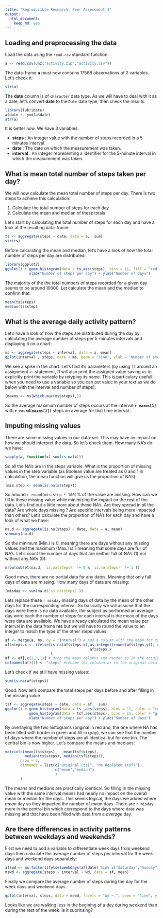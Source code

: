 ---
title: "Reproducible Research: Peer Assessment 1"
output: 
  html_document:
    keep_md: yes
---


## Loading and preprocessing the data
Load the data using the `read.csv` standard function:
```{r}
a <- read.csv(unz("activity.zip","activity.csv"))
```
The data-frame **a** must now contains 17568 observations of 3 variables. Let's check it:
```{r}
str(a)
```
The **date** column is of `character` data type. As we will have to deal with it as a date, let's convert **date** to the `Date` data type, then check the results: 
```{r}
library(lubridate)
a$date <- ymd(a$date)
str(a)
```
It is better now. We have 3 variables:

*  **steps** : An integer value with the number of steps recorded in a 5 minutes interval.
*  **date** : The date on which the measurement was taken.
*  **interval** : An integer representing a identifier for the 5-minute interval in which the measurement was taken.

## What is mean total number of steps taken per day?
We will now calculate the mean total number of steps per day. There is two steps to achieve this calculation:

1. Calculate the total number of steps for each day
2. Calculate the mean and median of these totals

Let's start by calculating the total number of steps for each day and have a look at the resulting data-frame :
```{r}
ts <- aggregate(steps ~ date, data = a,  sum)
str(ts)
```
Before calculating the mean and median, let's have a look of how the total number of steps per day are distributed:  
```{r NumberOfStepsPerDayHistogram}
library(ggplot2)
ggplot() + geom_histogram(data = ts,aes(steps), bins = 11, fill = "red", color = "red", alpha = 0.5) +
           xlab("Number of steps per day") + ylab("Number of days")
```
  
The majority of the the total numbers of steps recorded for a given day seems to be around 10000. Let calculate the mean and the median to confirm that:
```{r}
mean(ts$steps)
median(ts$step)
```

## What is the average daily activity pattern?
Let's have a look of how the steps are distributed during the day by calculating the average number of steps per 5-minutes intervals and displaying it on a chart:
```{r DailyActivityPattern}
ms <- aggregate(steps ~ interval, data = a, mean)
qplot(interval , steps, data = ms, geom = "line", ylab = "Number of steps")
```

We see a spike in the chart. Let's find it's parameters (by using `()` around an assignment `<-` statement, R will also print the assigned value saving us to explicitly print the variable by retyping its name. This is particulary usefull when you need to use a variable so you can put value in your text as we do below with the interval and number of steps):
```{r}
(maxms <- ms[which.max(ms$steps),])
```
So the average maximum number of steps occurs at the interval **`r maxms[1]`** with **`r round(maxms[2])`** steps on average for that time interval.

## Imputing missing values
There are some missing values in our data-set. This may have an impact on how we should interpret the data. So let's check them. How many NA's do we have:
```{r}
sapply(a, function(x) sum(is.na(x)))
```
So all the NA's are in the steps variable. What is the proportion of missing values in the step variable (as Boolean value are treated as 0 and 1 in calculation, the mean function will give us the proportion of NA's):
```{r}
(mis.step <- mean(is.na(a$step)))
```
So around `r round(mis.step * 100)`% of the value are missing. How can we fill in these missing value while minimizing the impact on the rest of the data. 
Let's find out a little more about these NA's. Are they spread in all the data? Are whole days missing ? Are specific intervals being more impacted than others?
Let's calculate the proportion of NA's for each day and have a look of what we have:
```{r}
na.d <- aggregate(is.na(steps) ~ date, data = a, mean)
summary(na.d)
```
So the minimum (Min.) is 0, meaning there are days without any missing values and the maximum (Max.) is 1 meaning that some days are full of NA's. Let's count the number of days that are neither full of NA's (1) nor without any NA's (0):
```{r}
nrow(subset(na.d, `is.na(steps)` != 0 & `is.na(steps)` != 1 ))
```
Good news, there are no partial data for any dates. Meaning that only full days of data are missing. How many days of data are missing:
```{r}
(misday <- sum(na.d$`is.na(steps)`))
```
Lets replace these `r misday` missing days of data by the mean of the other days for the corresponding interval. So basically we will assume that the days were there is no data available, the subject as performed an average day were each the number of steps for each interval is the mean of the days were data are available. We have already calculated the mean value per interval in the data frame **ms** but we will have to round the value to an integer to match the type of the other steps values:
```{r}
af <- merge(a, ms, by = "interval") # Add a column with the mean for the corresponding interval
af$steps.x <- ifelse(is.na(af$steps.x),as.integer(round(af$steps.y)), # replace NA's by the mean
                                       af$steps.x
                     )
af <- af[,c(2,3,1)] # drop the mean columns and reoder as in the original dataframe
colnames(af)[1] <- "steps" #rename the columan as in the original dataframe
```
Let's check if we still have missing values:
```{r}
sum(is.na(af$steps))
```
Good. Now let's compare the total steps per days before and after filling in the missing value
```{r CompareBeforeAndAfterHistogram}
tsf <- aggregate(steps ~ date, data = af,  sum)
ggplot() + geom_histogram(data = ts ,aes(steps), bins = 11, color = "red", alpha = 0.5, fill = "red") +
           geom_histogram(data = tsf,aes(steps), bins = 11, color = "green", alpha = 0.5) +
           xlab("Number of steps per day") + ylab("Number of days")
```

By overlaying the two histograms (original in red and, the one where NA has been filled with border in green and fill in gray), we can see that the number of days where the number of steps are all identical but for one bin. The central bin is now higher. 
Let's compare the means and medians:
```{r}
matrix(c(mean(ts$steps),   mean(tsf$steps),
         median(ts$steps), median(tsf$steps)),
       nrow = 2, 
       dimnames = list(c("Original (ts)", "Na Replaced (tsf)") ,
                       c("mean","median")
                       )
       )
```

The means and medians are practically identical. So filling in the missing value with the same interval means had nearly no impact on the overall mean or median for the days. This seems logical, the days we added where *mean* day so they impacted the number of *mean* days. There are `r misday` more in the central bin which correspond to the days where data was missing and that have been filled with data from a *average* day.

## Are there differences in activity patterns between weekdays and weekends?
First we need to add a variable to differentiate week days from weekend days then calculate the average number of steps per interval for the week days and weekend days separately:
```{r}
af$wd <- as.factor(ifelse(weekdays(af$date) %in% c("Saturday","Sunday"),"weekend","weekday"))
mswd <- aggregate(steps ~ interval + wd, data = af, mean)
```

Finally we compare the average number of steps during the day for the week days and weekend days :
```{r ActivityPatternWeekdaysAndWeekendComparison}
qplot(interval, steps, data = mswd, facets = "wd ~.", geom = "line", ylab = "Number of steps")
```

Looks like we are walking less in the begining of a day during weekend than during the rest of the week. Is it suprinsing?
